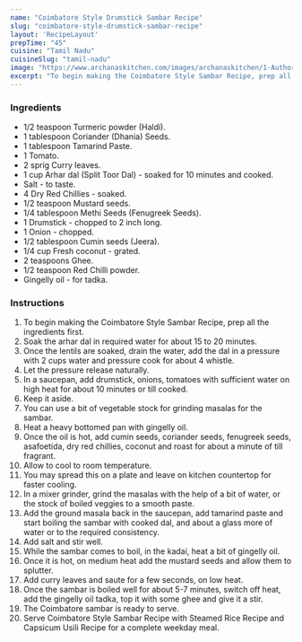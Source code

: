 ---
name: "Coimbatore Style Drumstick Sambar Recipe"
slug: "coimbatore-style-drumstick-sambar-recipe"
layout: 'RecipeLayout'
prepTime: "45"
cuisine: "Tamil Nadu"
cuisineSlug: "tamil-nadu"
image: "https://www.archanaskitchen.com/images/archanaskitchen/1-Author/suhagi2002-gmail.com/coimabtore_style_sambar_recipe_edited.JPG"
excerpt: "To begin making the Coimbatore Style Sambar Recipe, prep all the ingredients first"
---

### Ingredients

- 1/2 teaspoon Turmeric powder (Haldi).
- 1 tablespoon Coriander (Dhania) Seeds.
- 1 tablespoon Tamarind Paste.
- 1 Tomato.
- 2 sprig Curry leaves.
- 1 cup Arhar dal (Split Toor Dal) - soaked for 10 minutes and cooked.
- Salt - to taste.
- 4 Dry Red Chillies - soaked.
- 1/2 teaspoon Mustard seeds.
- 1/4 tablespoon Methi Seeds (Fenugreek Seeds).
- 1 Drumstick - chopped to 2 inch long.
- 1 Onion - chopped.
- 1/2 tablespoon Cumin seeds (Jeera).
- 1/4 cup Fresh coconut - grated.
- 2 teaspoons Ghee.
- 1/2 teaspoon Red Chilli powder.
- Gingelly oil - for tadka.

### Instructions

1. To begin making the Coimbatore Style Sambar Recipe, prep all the ingredients first.
1. Soak the arhar dal in required water for about 15 to 20 minutes.
1. Once the lentils are soaked, drain the water, add the dal in a pressure with 2 cups water and pressure cook for about 4 whistle.
1. Let the pressure release naturally.
1. In a saucepan, add drumstick, onions, tomatoes with sufficient water on high heat for about 10 minutes or till cooked.
1. Keep it aside.
1. You can use a bit of vegetable stock for grinding masalas for the sambar.
1. Heat a heavy bottomed pan with gingelly oil.
1. Once the oil is hot, add cumin seeds, coriander seeds, fenugreek seeds, asafoetida, dry red chillies, coconut and roast for about a minute of till fragrant.
1. Allow to cool to room temperature.
1. You may spread this on a plate and leave on kitchen countertop for faster cooling.
1. In a mixer grinder, grind the masalas with the help of a bit of water, or the stock of boiled veggies to a smooth paste.
1. Add the ground masala back in the saucepan, add tamarind paste and start boiling the sambar with cooked dal, and about a glass more of water or to the required consistency.
1. Add salt and stir well.
1. While the sambar comes to boil, in the kadai, heat a bit of gingelly oil.
1. Once it is hot, on medium heat add the mustard seeds and allow them to splutter.
1. Add curry leaves and saute for a few seconds, on low heat.
1. Once the sambar is boiled well for about 5-7 minutes, switch off heat, add the gingelly oil tadka, top it with some ghee and give it a stir.
1. The Coimbatore sambar is ready to serve.
1. Serve Coimbatore Style Sambar Recipe with Steamed Rice Recipe and Capsicum Usili Recipe for a complete weekday meal.
